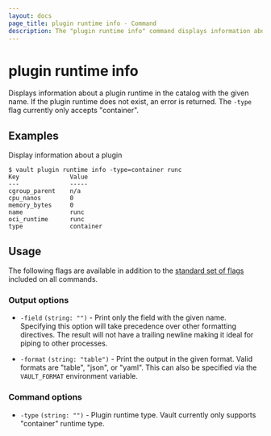 ```yaml
---
layout: docs
page_title: plugin runtime info - Command
description: The "plugin runtime info" command displays information about a plugin runtime in the catalog.
---
```


# plugin runtime info

Displays information about a plugin runtime in the catalog with the given name. If
the plugin runtime does not exist, an error is returned. The `-type` flag currently
only accepts "container".

## Examples

Display information about a plugin

```shell-session
$ vault plugin runtime info -type=container runc
Key              Value
---              -----
cgroup_parent    n/a
cpu_nanos        0
memory_bytes     0
name             runc
oci_runtime      runc
type             container
```

## Usage

The following flags are available in addition to the [standard set of
flags](/vault/docs/commands) included on all commands.

### Output options

- `-field` `(string: "")` - Print only the field with the given name. Specifying
  this option will take precedence over other formatting directives. The result
  will not have a trailing newline making it ideal for piping to other
  processes.

- `-format` `(string: "table")` - Print the output in the given format. Valid
  formats are "table", "json", or "yaml". This can also be specified via the
  `VAULT_FORMAT` environment variable.

### Command options

- `-type` `(string: "")` - Plugin runtime type. Vault currently only supports
  "container" runtime type.

